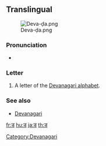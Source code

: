 {{also|ड़|ङ|इ}}
==Translingual==
[[File:Deva-ḍa.png|thumb]]

===Pronunciation===
* {{IPA|/ɖə/}}

===Letter===
{{mul-deva|ḍa}}

# A letter of the [[Devanagari alphabet]].

===See also===
* [[w:Devanagari|Devanagari]]

[[Category:Devanagari]]

[[fr:ड]]
[[hu:ड]]
[[ja:ड]]
[[th:ड]]